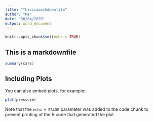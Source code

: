 ```yaml
---
title: "Thisisamarkdownfile"
author: "Me"
date: "30/04/2020"
output: word_document
---
```


```r
knitr::opts_chunk$set(echo = TRUE)
```

## This is a markdownfile



```r
summary(cars)
```

## Including Plots

You can also embed plots, for example:

```r
plot(pressure)
```

Note that the `echo = FALSE` parameter was added to the code chunk to prevent printing of the R code that generated the plot.
